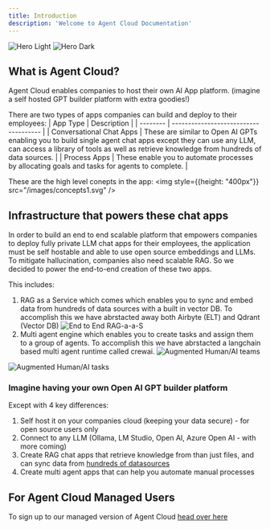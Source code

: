 ```yaml
---
title: Introduction
description: 'Welcome to Agent Cloud Documentation'
---
```


<img
  className="block dark:hidden"
  src="/images/hero-light.svg"
  alt="Hero Light"
/>
<img
  className="hidden dark:block"
  src="/images/hero-dark.svg"
  alt="Hero Dark"
/>

## What is Agent Cloud?
Agent Cloud enables companies to host their own AI App platform. (imagine a self hosted GPT builder platform with extra goodies!)

There are two types of apps companies can build and deploy to their employees:
| App Type | Description                           |
| -------- | ------------------------------------- |
| Conversational Chat Apps | These are similar to Open AI GPTs enabling you to build single agent chat apps except they can use any LLM, can access a library of tools as well as retrieve knowledge from hundreds of data sources. |
| Process Apps             | These enable you to automate processes by allocating goals and tasks for agents to complete. |

These are the high level conepts in the app:
<img style={{height: "400px"}} src="/images/concepts1.svg" />

## Infrastructure that powers these chat apps
In order to build an end to end scalable platform that empowers companies to deploy fully private LLM chat apps for their employees,
the application must be self hostable and able to use open source embeddings and LLMs.
To mitigate hallucination, companies also need scalable RAG.
So we decided to power the end-to-end creation of these two apps. 

This includes:
1. RAG as a Service which comes which enables you to sync and embed data from hundreds of data sources with a built in vector DB.
To accomplish this we have abrstacted away both Airbyte (ELT) and Qdrant (Vector DB)
![End to End RAG-a-a-S](/images/our-stack.jpg)
2. Multi agent engine which enables you to create tasks and assign them to a group of agents.
To accomplish this we have abrstacted a langchain based multi agent runtime called crewai.
![Augmented Human/AI teams](/images/cs_agent1.png)

![Augmented Human/AI tasks](/images/cs_agent2.png)

### Imagine having your own Open AI GPT builder platform
Except with 4 key differences:
1. Self host it on your companies cloud (keeping your data secure) - for open source users only
2. Connect to any LLM (Ollama, LM Studio, Open AI, Azure Open AI - with more coming)
3. Create RAG chat apps that retrieve knowledge from than just files, and can sync data from [hundreds of datasources](https://agentcloud.dev/integrations)
4. Create multi agent apps that can help you automate manual processes

## For Agent Cloud Managed Users

To sign up to our managed version of Agent Cloud [head over here](https://app.agentcloud.dev/register)

